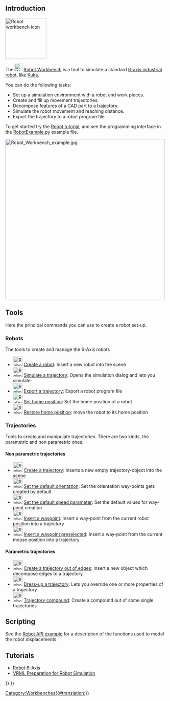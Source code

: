 <languages/>
<translate>

<!--T:40-->
{{Docnav
|[[Reverse_Engineering_Workbench|Reverse Engineering Workbench]]
|[[Sketcher_Workbench|Sketcher Workbench]]
|IconL=Workbench_Reverse_Engineering.svg
|IconR=Workbench_Sketcher.svg
}}

<!--T:42-->
{{VeryImportantMessage|The Robot Workbench is unmaintained. If you have experience with the topic and are interested in maintaining it, please state your intention in the developer's section of the [https://forum.freecadweb.org/index.php FreeCAD forum].

<!--T:47-->
The reason this workbench is still in the master source code is because this workbench is programmed in C++. If this workbench could be programmed in Python, then it could be made an [[external_workbenches|external workbench]] and it could be moved to a separate repository.
}}

== Introduction == <!--T:37-->

</translate>
[[Image:Workbench_Robot.svg|thumb|128px|<translate><!--T:46--> Robot workbench icon</translate>]]
<translate>

<!--T:2-->
The [[Image:Workbench_Robot.svg|24px]] [[Robot_Workbench|Robot Workbench]] is a tool to simulate a standard [[Robot_6-Axis|6-axis industrial robot]], like [http://kuka.com/ Kuka].

<!--T:38-->
You can do the following tasks:
* Set up a simulation environment with a robot and work pieces.
* Create and fill up movement trajectories.
* Decompose features of a CAD part to a trajectory.
* Simulate the robot movement and reaching distance.
* Export the trajectory to a robot program file.

<!--T:3-->
To get started try the [[Robot_tutorial|Robot tutorial]], and see the programming interface in the [https://github.com/FreeCAD/FreeCAD_sf_master/blob/master/src/Mod/Robot/RobotExample.py RobotExample.py] example file.

</translate>
{{TOCright}}
[[Image:Robot_Workbench_example.jpg|500px]]
<translate>

<!--T:4-->
== Tools ==
Here the principal commands you can use to create a robot set-up. 

<!--T:5-->
=== Robots ===
The tools to create and manage the 6-Axis robots

<!--T:6-->
* [[Image:Robot_CreateRobot.svg|30px]] [[Robot_CreateRobot|Create a robot]]: Insert a new robot into the scene
* [[Image:Robot_Simulate.svg|30px]] [[Robot_Simulate|Simulate a trajectory]]: Opens the simulation dialog and lets you simulate 
* [[Image:Robot_Export.svg|30px]] [[Robot_Export|Export a trajectory]]: Export a robot program file
* [[Image:Robot_SetHomePos.svg|30px]] [[Robot_SetHomePos|Set home position]]: Set the home position of a robot
* [[Image:Robot_RestoreHomePos.svg|30px]] [[Robot_RestoreHomePos|Restore home position]]: move the robot to its home position

<!--T:7-->
=== Trajectories ===
Tools to create and manipulate trajectories. There are two kinds, the parametric and non parametric ones.

<!--T:8-->
==== Non parametric trajectories ====
* [[Image:Robot_CreateTrajectory.svg|30px]] [[Robot_CreateTrajectory|Create a trajectory]]: Inserts a new empty trajectory-object into the scene
* [[Image:Robot_SetDefaultOrientation.svg|30px]] [[Robot_SetDefaultOrientation|Set the default orientation]]: Set the orientation way-points gets created by default
* [[Image:Robot_SetDefaultValues.svg|30px]] [[Robot_SetDefaultValues|Set the default speed parameter]]: Set the default values for way-point creation
* [[Image:Robot_InsertWaypoint.svg|30px]] [[Robot_InsertWaypoint|Insert a waypoint]]: Insert a way-point from the current robot position into a trajectory
* [[Image:Robot_InsertWaypointPre.svg|30px]] [[Robot_InsertWaypointPre|Insert a waypoint preselected]]: Insert a way-point from the current mouse position into a trajectory

<!--T:9-->
==== Parametric trajectories ====
* [[Image:Robot_Edge2Trac.svg|30px]] [[Robot_Edge2Trac|Create a trajectory out of edges]]: Insert a new object which decompose edges to a trajectory
* [[Image:Robot_TrajectoryDressUp.svg|30px]] [[Robot_TrajectoryDressUp|Dress-up a trajectory]]: Lets you override one or more properties of a trajectory
* [[Image:Robot_TrajectoryCompound.svg|30px]] [[Robot_TrajectoryCompound|Trajectory compound]]: Create a compound out of some single trajectories

== Scripting == <!--T:10-->

<!--T:39-->
See the [[Robot_API_example|Robot API example]] for a description of the functions used to model the robot displacements.

<!--T:34-->
== Tutorials ==
* [[Robot 6-Axis|Robot 6-Axis]]
* [[VRML Preparation for Robot Simulation|VRML Preparation for Robot Simulation]]


<!--T:35-->
{{Docnav
|[[Reverse_Engineering_Workbench|Reverse Engineering Workbench]]
|[[Sketcher_Workbench|Sketcher Workbench]]
|IconL=Workbench_Reverse_Engineering.svg
|IconR=Workbench_Sketcher.svg
}}

</translate>
{{Robot Tools navi{{#translation:}}}}
{{Userdocnavi{{#translation:}}}}
[[Category:Workbenches{{#translation:}}]]